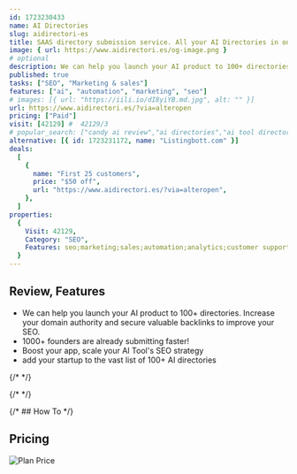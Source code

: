 ```yaml
---
id: 1723230433
name: AI Directories
slug: aidirectori-es
title: SAAS directory submission service. All your AI Directories in one place
image: { url: https://www.aidirectori.es/og-image.png }
# optional
description: We can help you launch your AI product to 100+ directories. Increase your domain authority and secure valuable backlinks to improve your SEO.
published: true
tasks: ["SEO", "Marketing & sales"]
features: ["ai", "automation", "marketing", "seo"]
# images: [{ url: "https://iili.io/dI8yiYB.md.jpg", alt: "" }]
url: https://www.aidirectori.es/?via=alteropen
pricing: ["Paid"]
visit: [42129] #  42129/3
# popular_search: ["candy ai review","ai directories","ai tool directory list free","best ai girlfriend","chatgpt image generator"]
alternative: [{ id: 1723231172, name: "Listingbott.com" }]
deals:
  [
    {
      name: "First 25 customers",
      price: "$50 off",
      url: "https://www.aidirectori.es/?via=alteropen",
    },
  ]
properties:
  {
    Visit: 42129,
    Category: "SEO",
    Features: seo;marketing;sales;automation;analytics;customer support;collaboration,
  }
---
```


## Review, Features

- We can help you launch your AI product to 100+ directories. Increase your domain authority and secure valuable backlinks to improve your SEO.
- 1000+ founders are already submitting faster!
- Boost your app, scale your AI Tool's SEO strategy
- add your startup to the vast list of 100+ AI directories

{/* <DetailYoutube videoId="" startTime={0} /> */}

{/* <Twitters ids=[] /> */}

{/* ## How To */}

## Pricing

<Img
  src="https://p140.p3.n0.cdn.zight.com/items/2NuoYXrq/5595124b-b797-4041-a5e1-3e270172448a.jpg"
  alt="Plan Price"
/>
